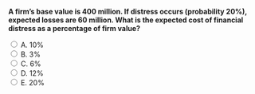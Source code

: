 ::: {.question-block}

<form onsubmit="event.preventDefault(); checkAnswer('module9_mcq_q92')" data-correct-answer="B">
<strong style="display: block;">A firm’s base value is 400 million. If distress occurs (probability 20%), expected losses are 60 million. What is the expected cost of financial distress as a percentage of firm value?</strong>

<label><input type="radio" name="module9_mcq_q92" value="A"> A. 10%</label><br>
<label><input type="radio" name="module9_mcq_q92" value="B"> B. 3%</label><br>
<label><input type="radio" name="module9_mcq_q92" value="C"> C. 6%</label><br>
<label><input type="radio" name="module9_mcq_q92" value="D"> D. 12%</label><br>
<label><input type="radio" name="module9_mcq_q92" value="E"> E. 20%</label><br>
</form>

<div id="feedback-module9_mcq_q92" class="feedback" data-status="" style="display:none;">
✅ B is correct. Expected cost = 0.2×60 = 12; 12 / 400 = 3%.
</div>

:::
